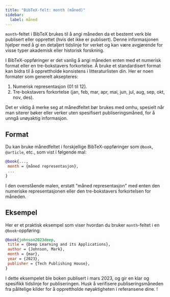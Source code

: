 ```yaml
---
title: "BibTeX-felt: month (måned)"
sidebar:
  label: måned
---
```



`month`-feltet i BibTeX brukes til å angi måneden da et bestemt verk ble publisert eller opprettet (hvis det ikke er publisert). Denne informasjonen hjelper med å gi en detaljert tidslinje for verket og kan være avgjørende for visse typer akademisk eller historisk forskning.

<CiteDrive />

I BibTeX-oppføringer er det vanlig å angi måneden enten med et numerisk format eller en tre-bokstavers forkortelse. Å bruke et standardisert format kan bidra til å opprettholde konsistens i litteraturlisten din. Her er noen formater som generelt aksepteres:

1. Numerisk representasjon (01 til 12).
2. Tre-bokstavers forkortelse (jan, feb, mar, apr, mai, jun, jul, aug, sep, okt, nov, des).

Det er viktig å merke seg at månedfeltet bør brukes med omhu, spesielt når man siterer bøker eller verker uten spesifisert publiseringsmåned, for å unngå unøyaktig informasjon.

## Format

Du kan bruke månedfeltet i forskjellige BibTeX-oppføringer som `@book`, `@article`, etc., som vist i følgende mal:

```bibtex
@book{...,
 month = {måned representasjon},
 ... 
}
```

I den ovenstående malen, erstatt "måned representasjon" med enten den numeriske representasjonen eller den tre-bokstavers forkortelsen for måneden.

## Eksempel

Her er et praktisk eksempel som viser hvordan du bruker `month`-feltet i en `@book`-oppføring:

```bibtex
@book{johnson2023deep,
 title = {Deep Learning and its Applications},
 author = {Johnson, Mark},
 month = {mar},
 year = {2023},
 publisher = {Tech Publishing House},
}
```

I dette eksempelet ble boken publisert i mars 2023, og gir en klar og spesifikk tidslinje for publiseringen. Husk å verifisere publiseringsmåneden fra pålitelige kilder for å opprettholde nøyaktigheten i referansene dine.
!